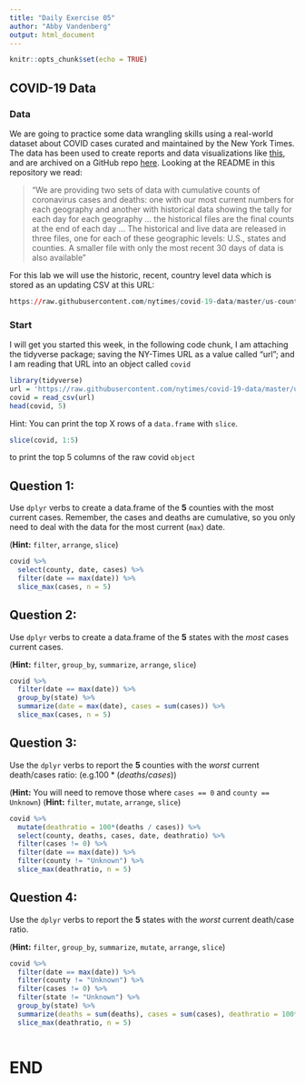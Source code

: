 ```yaml
---
title: "Daily Exercise 05"
author: "Abby Vandenberg"
output: html_document
---
```


```r
knitr::opts_chunk$set(echo = TRUE)
```

## COVID-19 Data

### Data

We are going to practice some data wrangling skills using a real-world dataset about COVID cases curated and maintained by the New York Times. The data has been used to create reports and data visualizations like [this](https://www.nytimes.com/interactive/2020/us/coronavirus-spread.html?referringSource=articleShare), and are archived on a GitHub repo [here](https://github.com/nytimes/covid-19-data). Looking at the README in this repository we read:

> "We are providing two sets of data with cumulative counts of coronavirus cases and deaths: one with our most current numbers for each geography and another with historical data showing the tally for each day for each geography ... the historical files are the final counts at the end of each day ... The historical and live data are released in three files, one for each of these geographic levels: U.S., states and counties. A smaller file with only the most recent 30 days of data is also available"

For this lab we will use the historic, recent, country level data which is stored as an updating CSV at this URL:


```r
https://raw.githubusercontent.com/nytimes/covid-19-data/master/us-counties-recent.csv
```

### Start

I will get you started this week, in the following code chunk, I am attaching the tidyverse package; saving the NY-Times URL as a value called "url"; and I am reading that URL into an object called `covid`

```r
library(tidyverse)
url = 'https://raw.githubusercontent.com/nytimes/covid-19-data/master/us-counties-recent.csv'
covid = read_csv(url)
head(covid, 5)
```

Hint: You can print the top X rows of a `data.frame` with `slice`.

```r
slice(covid, 1:5)
```

to print the top 5 columns of the raw covid `object` 

## Question 1: 

Use `dplyr` verbs to  create a data.frame of the **5** counties with the most current cases. Remember, the cases and deaths are cumulative, so you only need to deal with the data for the most current (`max`) date.

(**Hint:** `filter`, `arrange`,  `slice`)

```r
covid %>% 
  select(county, date, cases) %>% 
  filter(date == max(date)) %>% 
  slice_max(cases, n = 5)
```
## Question 2: 

Use `dplyr` verbs to create a data.frame of the **5** states with the _most_ cases current cases. 

(**Hint:** `filter`, `group_by`, `summarize`, `arrange`, `slice`)

```r
covid %>% 
  filter(date == max(date)) %>% 
  group_by(state) %>% 
  summarize(date = max(date), cases = sum(cases)) %>% 
  slice_max(cases, n = 5)

```

## Question 3: 

Use the `dplyr` verbs to report the **5** counties with the _worst_ current death/cases ratio: (e.g.$100* (deaths/cases)$)

(**Hint:** You will need to remove those where `cases == 0` and `county == Unknown`)
(**Hint:** `filter`, `mutate`, `arrange`, `slice`)

```r
covid %>% 
  mutate(deathratio = 100*(deaths / cases)) %>% 
  select(county, deaths, cases, date, deathratio) %>% 
  filter(cases != 0) %>% 
  filter(date == max(date)) %>% 
  filter(county != "Unknown") %>% 
  slice_max(deathratio, n = 5)
```

## Question 4: 

Use the `dplyr` verbs to report the **5** states with the _worst_ current death/case ratio.

(**Hint:** `filter`, `group_by`, `summarize`, `mutate`, `arrange`, `slice`)

```r
covid %>% 
  filter(date == max(date)) %>% 
  filter(county != "Unknown") %>% 
  filter(cases != 0) %>% 
  filter(state != "Unknown") %>% 
  group_by(state) %>% 
  summarize(deaths = sum(deaths), cases = sum(cases), deathratio = 100*(deaths / cases))%>%
  slice_max(deathratio, n = 5)
  
```

# END



